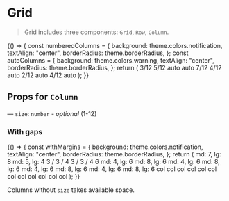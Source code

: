 
<Meta title="Layout/Grid" component={Grid} />

# Grid

> Grid includes three components: `Grid`, `Row`, `Column`.

<Preview>
  <Story name="basic flexbox">
    {() => {
      const numberedColumns = {
        background: theme.colors.notification,
        textAlign: "center",
        borderRadius: theme.borderRadius,
      };
      const autoColumns = {
        background: theme.colors.warning,
        textAlign: "center",
        borderRadius: theme.borderRadius,
      };
      return (
        <Grid>
          <Row>
            <Column size={3} style={numberedColumns}>
              <Text>3/12</Text>
            </Column>
            <Column size={5} style={numberedColumns}>
              <Text>5/12</Text>
            </Column>
            <Column style={autoColumns}>
              <Text>auto</Text>
            </Column>
          </Row>
          <Row>
            <Column style={autoColumns}>
              <Text>auto</Text>
            </Column>
            <Column size={7} style={numberedColumns}>
              <Text>7/12</Text>
            </Column>
          </Row>
          <Row>
            <Column size={4} style={numberedColumns}>
              <Text>4/12</Text>
            </Column>
            <Column style={autoColumns}>
              <Text>auto</Text>
            </Column>
            <Column size={2} style={numberedColumns}>
              <Text>2/12</Text>
            </Column>
          </Row>
          <Row>
            <Column style={autoColumns}>
              <Text>auto</Text>
            </Column>
            <Column size={4} style={numberedColumns}>
              <Text>4/12</Text>
            </Column>
            <Column style={autoColumns}>
              <Text>auto</Text>
            </Column>
          </Row>
        </Grid>
      );
    }}
  </Story>
</Preview>

## Props for `Column`

— `size`: `number` - _optional_ (1-12)

### With gaps

<Preview>
  <Story name="with object">
    {() => {
      const withMargins = {
        background: theme.colors.notification,
        textAlign: "center",
        borderRadius: theme.borderRadius,
      };
      return (
        <Grid color={theme.colors.white}>
          <Row>
            <Column size={{ md: 7, lg: 8 }} style={withMargins}>
              <Text>md: 7, lg: 8</Text>
            </Column>
            <Column size={{ md: 5, lg: 4 }} style={withMargins}>
              <Text>md: 5, lg: 4</Text>
            </Column>
          </Row>
          <Row>
            <Column size={{ sm: 3, md: 3, lg: 2 }} style={withMargins}>
              <Text>3 / 3 / 4</Text>
            </Column>
            <Column size={{ sm: 3, md: 3, lg: 4 }} style={withMargins}>
              <Text>3 / 3 / 4</Text>
            </Column>
            <Column size={6} style={withMargins}>
              <Text>6</Text>
            </Column>
          </Row>
          <Row>
            <Column size={{ md: 4, lg: 6, xl: 8 }} style={withMargins}>
              <Text>md: 4, lg: 6</Text>
            </Column>
            <Column size={{ md: 8, lg: 6, xl: 4 }} style={withMargins}>
              <Text>md: 8, lg: 6</Text>
            </Column>
          </Row>
          <Row>
            <Column size={{ md: 4, lg: 6, xl: 8 }} style={withMargins}>
              <Text>md: 4, lg: 6</Text>
            </Column>
            <Column size={{ md: 8, lg: 6, xl: 4 }} style={withMargins}>
              <Text>md: 8, lg: 6</Text>
            </Column>
          </Row>
          <Row>
            <Column size={{ md: 4, lg: 6 }} style={withMargins}>
              <Text>md: 4, lg: 6</Text>
            </Column>
            <Column size={{ md: 8, lg: 6 }} style={withMargins}>
              <Text>md: 8, lg: 6</Text>
            </Column>
          </Row>
          <Row>
            <Column size={{ md: 4, lg: 6 }} style={withMargins}>
              <Text>md: 4, lg: 6</Text>
            </Column>
            <Column size={{ md: 8, lg: 6 }} style={withMargins}>
              <Text>md: 8, lg: 6</Text>
            </Column>
          </Row>
          <Row>
            <Column size={{ sm: 3, md: 2, lg: 1 }} style={withMargins}>
              <Text>col</Text>
            </Column>
            <Column size={{ sm: 3, md: 2, lg: 1 }} style={withMargins}>
              <Text>col</Text>
            </Column>
            <Column size={{ sm: 3, md: 2, lg: 1 }} style={withMargins}>
              <Text>col</Text>
            </Column>
            <Column size={{ sm: 3, md: 2, lg: 1 }} style={withMargins}>
              <Text>col</Text>
            </Column>
            <Column size={{ sm: 3, md: 2, lg: 1 }} style={withMargins}>
              <Text>col</Text>
            </Column>
            <Column size={{ sm: 3, md: 2, lg: 1 }} style={withMargins}>
              <Text>col</Text>
            </Column>
            <Column size={{ sm: 3, md: 2, lg: 1 }} style={withMargins}>
              <Text>col</Text>
            </Column>
            <Column size={{ sm: 3, md: 2, lg: 1 }} style={withMargins}>
              <Text>col</Text>
            </Column>
            <Column size={{ sm: 3, md: 2, lg: 1 }} style={withMargins}>
              <Text>col</Text>
            </Column>
            <Column size={{ sm: 3, md: 2, lg: 1 }} style={withMargins}>
              <Text>col</Text>
            </Column>
            <Column size={{ sm: 3, md: 2, lg: 1 }} style={withMargins}>
              <Text>col</Text>
            </Column>
            <Column size={{ sm: 3, md: 2, lg: 1 }} style={withMargins}>
              <Text>col</Text>
            </Column>
          </Row>
        </Grid>
      );
    }}
  </Story>
</Preview>

Columns without `size` takes available space.
